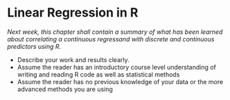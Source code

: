 # Linear Regression in R

*Next week, this chapter shall contain a summary of what has been learned about correlating a continuous regressand with discrete and continuous predictors using R.*

- Describe your work and results clearly. 
- Assume the reader has an introductory course level understanding of writing and reading R code as well as statistical methods
- Assume the reader has no previous knowledge of your data or the more advanced methods you are using  
